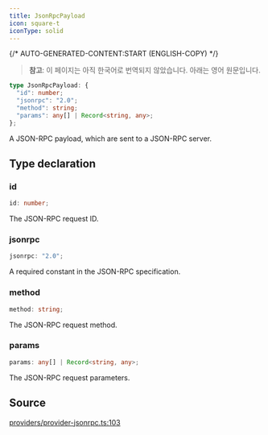 ```yaml
---
title: JsonRpcPayload
icon: square-t
iconType: solid
---
```


{/* AUTO-GENERATED-CONTENT:START (ENGLISH-COPY) */}

> **참고**: 이 페이지는 아직 한국어로 번역되지 않았습니다. 아래는 영어 원문입니다.

```ts
type JsonRpcPayload: {
  "id": number;
  "jsonrpc": "2.0";
  "method": string;
  "params": any[] | Record<string, any>;
};
```

A JSON-RPC payload, which are sent to a JSON-RPC server.

## Type declaration

### id

```ts
id: number;
```

The JSON-RPC request ID.

### jsonrpc

```ts
jsonrpc: "2.0";
```

A required constant in the JSON-RPC specification.

### method

```ts
method: string;
```

The JSON-RPC request method.

### params

```ts
params: any[] | Record<string, any>;
```

The JSON-RPC request parameters.

## Source

[providers/provider-jsonrpc.ts:103](https://github.com/dominant-strategies/quais.js/blob/c1c12d43f9d34c6baad2b0542bd6d0acd6fefcbf/src/providers/provider-jsonrpc.ts#L103)
